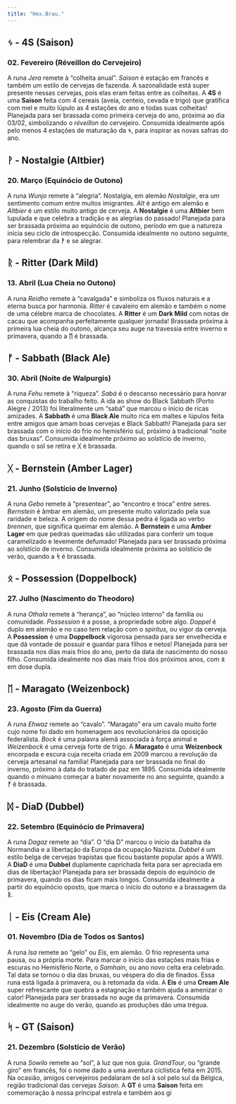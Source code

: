 ```yaml
---
title: "Hex.Brau."
---
```


## ᛃ - 4S (Saison) 
### 02. Fevereiro (Réveillon do Cervejeiro)

A runa *Jera* remete à "colheita anual". *Saison* é estação em francês e também um estilo de cervejas de fazenda. A sazonalidade está super presente nessas cervejas, pois elas eram feitas entre as colheitas. A **4S** é uma **Saison** feita com 4 cereais (aveia, centeio, cevada e trigo) que gratifica com mel e muito lúpulo as 4 estações do ano e todas suas colheitas! Planejada para ser brassada como primeira cerveja do ano, próxima ao dia 03/02, simbolizando o *réveillon* do cervejeiro. Consumida idealmente após pelo menos 4 estações de maturação da **ᛃ**, para inspirar as novas safras do ano.

## ᚹ - Nostalgie (Altbier) 
### 20. Março (Equinócio de Outono)

A runa *Wunjo* remete à "alegria". Nostalgia, em alemão *Nostalgie*, era um sentimento comum entre muitos imigrantes. *Alt* é antigo em alemão e *Altbier* é um estilo muito antigo de cerveja. A **Nostalgie** é uma **Altbier** bem lupulada e que celebra a tradição e as alegrias do passado! Planejada para ser brassada próxima ao equinócio de outono, período em que a natureza inicia seu ciclo de introspecção. Consumida idealmente no outono seguinte, para relembrar da **ᚹ** e se alegrar.

## ᚱ - Ritter (Dark Mild) 
### 13. Abril (Lua Cheia no Outono)

A runa *Reidho* remete à "cavalgada" e simboliza os fluxos naturais e a eterna busca por harmonia. *Ritter* é cavaleiro em alemão e também o nome de uma célebre marca de chocolates. A **Ritter** é um **Dark Mild** com notas de cacau que acompanha perfeitamente qualquer jornada! Brassada próxima à primeira lua cheia do outono, alcança seu auge na travessia entre inverno e primavera, quando a **ᛖ** é brassada.

## ᚠ - Sabbath (Black Ale) 
### 30. Abril (Noite de Walpurgis)

A runa *Fehu* remete à "riqueza". *Sabá* é o descanso necessário para honrar as conquistas do trabalho feito. A ida ao show do Black Sabbath (Porto Alegre / 2013) foi literalmente um "sabá" que marcou o início de ricas amizades. A **Sabbath** é uma **Black Ale** muito rica em maltes e lúpulos feita entre amigos que amam boas cervejas e Black Sabbath! Planejada para ser brassada com o início do frio no hemisfério sul, próximo à tradicional "noite das bruxas". Consumida idealmente próximo ao solstício de inverno, quando o sol se retira e **ᚷ** é brassada.

## ᚷ - Bernstein (Amber Lager) 
### 21. Junho (Solstício de Inverno)

A runa *Gebo* remete à "presentear", ao "encontro e troca" entre seres. *Bernstein* é âmbar em alemão, um presente muito valorizado pela sua raridade e beleza. A origem do nome dessa pedra é ligada ao verbo *brennen*, que significa queimar em alemão. A **Bernstein** é uma **Amber Lager** em que pedras queimadas são utilizadas para conferir um toque caramelizado e levemente defumado! Planejada para ser brassada próxima ao solstício de inverno. Consumida idealmente próxima ao solstício de verão, quando a **ᛋ** é brassada.

## ᛟ - Possession (Doppelbock) 
### 27. Julho (Nascimento do Theodoro)

A runa *Othala* remete à "herança", ao "núcleo interno" da família ou comunidade. *Possession* é a posse, a propriedade sobre algo. *Doppel* é duplo em alemão e no caso tem relação com o *spiritus*, ou vigor da cerveja. A **Possession** é uma **Doppelbock** vigorosa pensada para ser envelhecida e que dá vontade de possuir e guardar para filhos e netos! Planejada para ser brassada nos dias mais frios do ano, perto da data de nascimento do nosso filho. Consumida idealmente nos dias mais frios dos próximos anos, com **ᛟ** em dose dupla.

## ᛖ - Maragato (Weizenbock) 
### 23. Agosto (Fim da Guerra)

A runa *Ehwaz* remete ao "cavalo". "Maragato" era um cavalo muito forte cujo nome foi dado em homenagem aos revolucionários da oposição federalista. *Bock* é uma palavra alemã associada à força animal e *Weizenbock* é uma cerveja forte de trigo. A **Maragato** é uma **Weizenbock** encorpada e escura cuja receita criada em 2009 marcou a revolução da cerveja artesanal na família! Planejada para ser brassada no final do inverno, próximo à data do tratado de paz em 1895. Consumida idealmente quando o minuano começar a bater novamente no ano seguinte, quando a **ᚠ** é brassada.

## ᛞ - DiaD (Dubbel) 
### 22. Setembro (Equinócio de Primavera)

A runa *Dagaz* remete ao "dia". O "dia D" marcou o início da batalha da Normandia e a libertação da Europa da ocupação Nazista. *Dubbel* é um estilo belga de cervejas trapistas que ficou bastante popular após a WWII. A **DiaD** é uma **Dubbel** duplamente caprichada feita para ser apreciada em dias de libertação! Planejada para ser brassada depois do equinócio de primavera, quando os dias ficam mais longos. Consumida idealmente a partir do equinócio oposto, que marca o início do outono e a brassagem da **ᚱ**.

## ᛁ - Eis (Cream Ale) 
### 01. Novembro (Dia de Todos os Santos)

A runa *Isa* remete ao "gelo" ou *Eis*, em alemão. O frio representa uma pausa, ou a própria morte. Para marcar o início das estações mais frias e escuras no Hemisfério Norte, o *Samhain*, ou ano novo celta era celebrado. Tal data se tornou o dia das bruxas, ou véspera do dia de finados. Essa runa está ligada à primavera, ou à retomada da vida. A **Eis** é uma **Cream Ale** super refrescante que quebra a estagnação e também ajuda a amenizar o calor! Planejada para ser brassada no auge da primavera. Consumida idealmente no auge do verão, quando as produções dão uma trégua.

## ᛋ - GT (Saison) 
### 21. Dezembro (Solstício de Verão)

A runa *Sowilo* remete ao "sol", à luz que nos guia. *GrandTour*, ou "grande giro" em francês, foi o nome dado a uma aventura ciclística feita em 2015. Na ocasião, amigos cervejeiros pedalaram de sol à sol pelo sul da Bélgica, região tradicional das cervejas *Saison*. A **GT** é uma **Saison** feita em comemoração à nossa principal estrela e também aos gi
